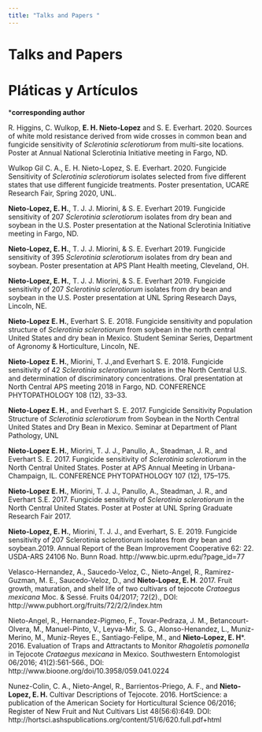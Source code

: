 ```yaml
---
title: "Talks and Papers "
---
```


# Talks and Papers 
# Pláticas y Artículos
  
  
***corresponding author**    

R. Higgins, C. Wulkop, **E. H. Nieto-Lopez** and S. E. Everhart. 2020. Sources of white mold resistance derived from wide crosses in common bean and fungicide sensitivity of _Sclerotinia sclerotiorum_ from multi-site locations. Poster at Annual National Sclerotinia Initiative meeting in Fargo, ND.

Wulkop Gil C. A., E. H. Nieto-Lopez, S. E. Everhart. 2020. Fungicide Sensitivity of _Sclerotinia sclerotiorum_ isolates selected from five different states that use different fungicide treatments. Poster presentation, UCARE Research Fair, Spring 2020, UNL.

**Nieto-Lopez, E. H.**, T. J. J. Miorini, & S. E. Everhart 2019. Fungicide sensitivity of 207 _Sclerotinia sclerotiorum_ isolates from dry bean and soybean in the U.S. Poster presentation at the National Sclerotinia Initiative meeting in Fargo, ND.

**Nieto-Lopez, E. H.**, T. J. J. Miorini, & S. E. Everhart 2019. Fungicide sensitivity of 395 _Sclerotinia sclerotiorum_ isolates from dry bean and soybean. Poster presentation at APS Plant Health meeting, Cleveland, OH.

**Nieto-Lopez, E. H.**, T. J. J. Miorini, & S. E. Everhart 2019. Fungicide sensitivity of 207 _Sclerotinia sclerotiorum_ isolates from dry bean and soybean in the U.S. Poster presentation at UNL Spring Research Days, Lincoln, NE.

**Nieto-Lopez E. H.**, Everhart S. E. 2018.  Fungicide sensitivity and population structure of _Sclerotinia sclerotiorum_ from soybean in the north central United States and dry bean in Mexico. Student Seminar Series, Department of Agronomy & Horticulture, Lincoln, NE.

**Nieto-Lopez E. H.**, Miorini, T. J.,and Everhart S. E. 2018. Fungicide sensitivity of 42 _Sclerotinia sclerotiorum_ isolates in the North Central U.S. and determination of discriminatory concentrations. Oral presentation at North Central APS meeting 2018 in Fargo, ND. CONFERENCE PHYTOPATHOLOGY 108 (12), 33–33.

**Nieto-Lopez E. H.**, and Everhart S. E. 2017. Fungicide Sensitivity Population Structure of _Sclerotinia sclerotiorum_ from Soybean in the North
Central United States and Dry Bean in Mexico. Seminar at Department of
Plant Pathology, UNL

**Nieto-Lopez E. H.**, Miorini, T. J. J., Panullo, A., Steadman, J. R., and Everhart S. E. 2017. Fungicide sensitivity of _Sclerotinia sclerotiorum_ in the North Central United States. Poster at APS Annual Meeting  in Urbana-Champaign, IL. CONFERENCE PHYTOPATHOLOGY 107 (12), 175–175.

**Nieto-Lopez E. H.**, Miorini, T. J. J., Panullo, A., Steadman, J. R., and
Everhart S.E. 2017. Fungicide sensitivity of _Sclerotinia sclerotiorum_ in the
North Central United States. Poster at Poster at UNL Spring Graduate Research Fair 2017.

**Nieto-Lopez, E. H.**, Miorini, T. J. J., and Everhart, S. E. 2019. Fungicide sensitivity of 207 Sclerotinia sclerotiorum isolates from dry bean and soybean.2019. Annual Report of the Bean Improvement Cooperative 62: 22. USDA-ARS 24106 No. Bunn Road. http://www.bic.uprm.edu/?page_id=77

Velasco-Hernandez, A., Saucedo-Veloz, C., Nieto-Angel, R., Ramirez-Guzman, M. E., Saucedo-Veloz, D., and **Nieto-Lopez, E. H**. 2017. Fruit growth, maturation, and shelf life of two cultivars of tejocote _Crataegus mexicana_ Moc. & Sessé. Fruits 04/2017; 72(2)., DOI:
http://www.pubhort.org/fruits/72/2/2/index.htm

Nieto-Angel, R., Hernandez-Pigmeo, F., Tovar-Pedraza, J. M., Betancourt-Olvera, M., Manuel-Pinto, V., Leyva-Mir, S. G., Alonso-Henandez, L., Muniz-Merino, M., Muniz-Reyes E., Santiago-Felipe, M., and **Nieto-Lopez, E. H***. 2016. Evaluation of Traps and Attractants to Monitor _Rhagoletis pomonella_ in Tejocote _Crataegus mexicana_ in Mexico. Southwestern Entomologist 06/2016; 41(2):561-566., DOI:
http://www.bioone.org/doi/10.3958/059.041.0224

Nunez-Colin, C. A., Nieto-Angel, R., Barrientos-Priego, A. F., and **Nieto-Lopez, E. H.** Cultivar Descriptions of Tejocote. 2016. HortScience: a publication of the American Society for Horticultural Science 06/2016; Register
of New Fruit and Nut Cultivars List 48(56:6):649. DOI:
http://hortsci.ashspublications.org/content/51/6/620.full.pdf+html


